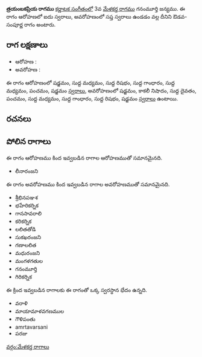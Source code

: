 {{Infobox ragam
	| name          	= త్రయంబకప్రియ
	| synonym	    	= 
	| mela          	= 
	| chakra        	= 
	| janaka        	= 
	| type          	= ఔడవ-సంపూర్ణ
	| arohanam      	= {{svaraC|S|M1|R1|G1|M1|P|S'}} 
	| avarohanam    	= {{svaraC|S'|N3|D1|P|M1|G1|R1|S}}
	| jeeva         	=
	| chhaya        	=
	| nyasa         	=
	| vishesha      	= 
	| equivalent  		= 
}}
{{కర్ణాటక సంగీత రాగాలు}}
'''త్రయంబకప్రియ రాగము''' [[కర్ణాటక సంగీతం]]లో 3వ [[మేళకర్త రాగము]] గనంమూర్తి జన్యము.  ఈ రాగం ఆరోహణలో ఐదు స్వరాలు, అవరోహణంలో సప్త స్వరాలు ఉండడం వల్ల దీనిని ఔడవ-సంపూర్ణ రాగం అంటారు.


==రాగ లక్షణాలు==


* ఆరోహణ : {{svaraC|S|M1|R1|G1|M1|P|S'}} 
* అవరోహణ : {{svaraC|S'|N3|D1|P|M1|G1|R1|S}}

ఈ రాగం ఆరోహణంలో షడ్జమం, సుద్ద మధ్యమం, సుద్ద రిషభం, సుద్ద గాంధారం, సుద్ద మధ్యమం, పంచమం, షడ్జమం [[స్వరాలు]], అవరోహణంలో షడ్జమం, కాకలీ నిషాదం, సుద్ద దైవతం, పంచమం, సుద్ద మధ్యమం, సుద్ద గాంధారం, సుద్ద రిషభం, షడ్జమం [[స్వరాలు]] ఉంటాయి.

==రచనలు==



==పోలిన రాగాలు==
ఈ రాగం ఆరోహణము కింద ఇవ్వబడిన రాగాల ఆరోహణముతో సమానమైనది.
* లీనారంజని

ఈ రాగం అవరోహణము కింద ఇవ్వబడిన రాగాల అవరోహణముతో సమానమైనది.
* శ్రీభినపఞశ
* భహేరికర్నిక
* గానసావరాలి
* కరికర్నిక
* లలితతోడి
* సుకఖరంజని
* గణాలలిత
* మధురంజని
* మంగళగతుల
* గనంమూర్తి
* గిరికర్నిక

ఈ క్రింద ఇవ్వబడిన రాగాలకు ఈ రాగంతో ఒక్క స్వరస్థాన భేదం ఉన్నది.
* వరాళి
* మాయామాళవగణముల
* గౌళిపంతు
* amrtavarsani
* పరజు



[[వర్గం:మేళకర్త రాగాలు]]